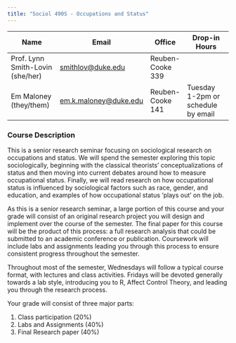 ```yaml
---
title: "Sociol 490S - Occupations and Status"
---
```


| Name                             | Email                                             | Office           | Drop-in Hours                      |
|----------------------------------|---------------------------------------------------|------------------|------------------------------------|
| Prof. Lynn Smith-Lovin (she/her) | [smithlov\@duke.edu](smithlov@duke.edu)           | Reuben-Cooke 339 |                                    |
| Em Maloney (they/them)           | [em.k.maloney\@duke.edu](em.k.maloney@duke.edu)   | Reuben-Cooke 141 | Tuesday 1-2pm or schedule by email |

### Course Description

This is a senior research seminar focusing on sociological research on occupations and status. We will spend the semester exploring this topic sociologically, beginning with the classical theorists' conceptualizations of status and then moving into current debates around how to measure occupational status. Finally, we will read research on how occupational status is influenced by sociological factors such as race, gender, and education, and examples of how occupational status 'plays out' on the job.

As this is a senior research seminar, a large portion of this course and your grade will consist of an original research project you will design and implement over the course of the semester. The final paper for this course will be the product of this process: a full research analysis that could be submitted to an academic conference or publication. Coursework will include labs and assignments leading you through this process to ensure consistent progress throughout the semester.

Throughout most of the semester, Wednesdays will follow a typical course format, with lectures and class activities. Fridays will be devoted generally towards a lab style, introducing you to R, Affect Control Theory, and leading you through the research process.

Your grade will consist of three major parts:

1.  Class participation (20%)
2.  Labs and Assignments (40%)
3.  Final Research paper (40%)
